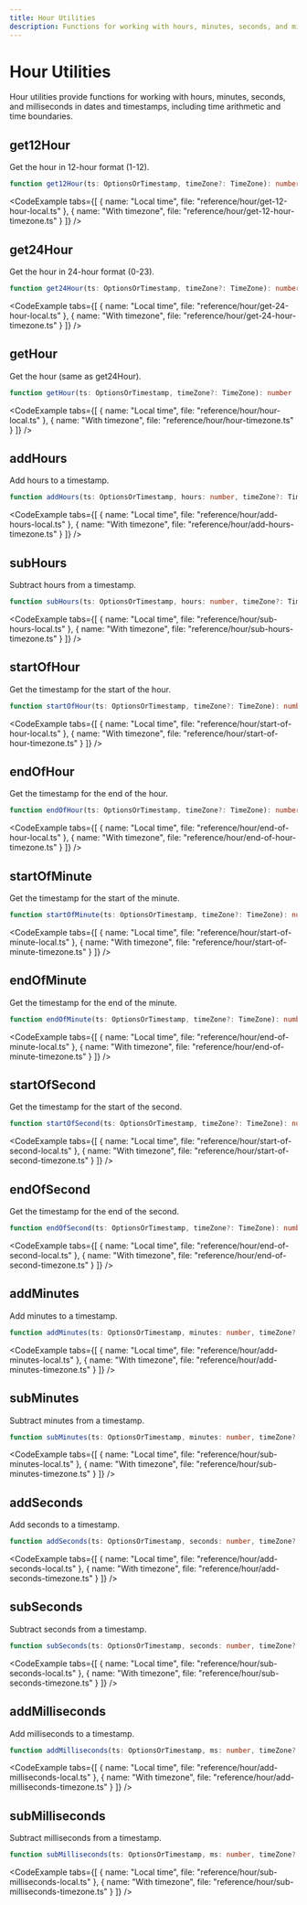 ```yaml
---
title: Hour Utilities
description: Functions for working with hours, minutes, seconds, and milliseconds
---
```




# Hour Utilities

Hour utilities provide functions for working with hours, minutes, seconds, and milliseconds in dates and timestamps, including time arithmetic and time boundaries.

## get12Hour

Get the hour in 12-hour format (1-12).

```typescript
function get12Hour(ts: OptionsOrTimestamp, timeZone?: TimeZone): number
```

<CodeExample tabs={[
  { name: "Local time", file: "reference/hour/get-12-hour-local.ts" },
  { name: "With timezone", file: "reference/hour/get-12-hour-timezone.ts" }
]} />

## get24Hour

Get the hour in 24-hour format (0-23).

```typescript
function get24Hour(ts: OptionsOrTimestamp, timeZone?: TimeZone): number
```

<CodeExample tabs={[
  { name: "Local time", file: "reference/hour/get-24-hour-local.ts" },
  { name: "With timezone", file: "reference/hour/get-24-hour-timezone.ts" }
]} />

## getHour

Get the hour (same as get24Hour).

```typescript
function getHour(ts: OptionsOrTimestamp, timeZone?: TimeZone): number
```

<CodeExample tabs={[
  { name: "Local time", file: "reference/hour/hour-local.ts" },
  { name: "With timezone", file: "reference/hour/hour-timezone.ts" }
]} />

## addHours

Add hours to a timestamp.

```typescript
function addHours(ts: OptionsOrTimestamp, hours: number, timeZone?: TimeZone): number
```

<CodeExample tabs={[
  { name: "Local time", file: "reference/hour/add-hours-local.ts" },
  { name: "With timezone", file: "reference/hour/add-hours-timezone.ts" }
]} />

## subHours

Subtract hours from a timestamp.

```typescript
function subHours(ts: OptionsOrTimestamp, hours: number, timeZone?: TimeZone): number
```

<CodeExample tabs={[
  { name: "Local time", file: "reference/hour/sub-hours-local.ts" },
  { name: "With timezone", file: "reference/hour/sub-hours-timezone.ts" }
]} />

## startOfHour

Get the timestamp for the start of the hour.

```typescript
function startOfHour(ts: OptionsOrTimestamp, timeZone?: TimeZone): number
```

<CodeExample tabs={[
  { name: "Local time", file: "reference/hour/start-of-hour-local.ts" },
  { name: "With timezone", file: "reference/hour/start-of-hour-timezone.ts" }
]} />

## endOfHour

Get the timestamp for the end of the hour.

```typescript
function endOfHour(ts: OptionsOrTimestamp, timeZone?: TimeZone): number
```

<CodeExample tabs={[
  { name: "Local time", file: "reference/hour/end-of-hour-local.ts" },
  { name: "With timezone", file: "reference/hour/end-of-hour-timezone.ts" }
]} />

## startOfMinute

Get the timestamp for the start of the minute.

```typescript
function startOfMinute(ts: OptionsOrTimestamp, timeZone?: TimeZone): number
```

<CodeExample tabs={[
  { name: "Local time", file: "reference/hour/start-of-minute-local.ts" },
  { name: "With timezone", file: "reference/hour/start-of-minute-timezone.ts" }
]} />

## endOfMinute

Get the timestamp for the end of the minute.

```typescript
function endOfMinute(ts: OptionsOrTimestamp, timeZone?: TimeZone): number
```

<CodeExample tabs={[
  { name: "Local time", file: "reference/hour/end-of-minute-local.ts" },
  { name: "With timezone", file: "reference/hour/end-of-minute-timezone.ts" }
]} />

## startOfSecond

Get the timestamp for the start of the second.

```typescript
function startOfSecond(ts: OptionsOrTimestamp, timeZone?: TimeZone): number
```

<CodeExample tabs={[
  { name: "Local time", file: "reference/hour/start-of-second-local.ts" },
  { name: "With timezone", file: "reference/hour/start-of-second-timezone.ts" }
]} />

## endOfSecond

Get the timestamp for the end of the second.

```typescript
function endOfSecond(ts: OptionsOrTimestamp, timeZone?: TimeZone): number
```

<CodeExample tabs={[
  { name: "Local time", file: "reference/hour/end-of-second-local.ts" },
  { name: "With timezone", file: "reference/hour/end-of-second-timezone.ts" }
]} />

## addMinutes

Add minutes to a timestamp.

```typescript
function addMinutes(ts: OptionsOrTimestamp, minutes: number, timeZone?: TimeZone): number
```

<CodeExample tabs={[
  { name: "Local time", file: "reference/hour/add-minutes-local.ts" },
  { name: "With timezone", file: "reference/hour/add-minutes-timezone.ts" }
]} />

## subMinutes

Subtract minutes from a timestamp.

```typescript
function subMinutes(ts: OptionsOrTimestamp, minutes: number, timeZone?: TimeZone): number
```

<CodeExample tabs={[
  { name: "Local time", file: "reference/hour/sub-minutes-local.ts" },
  { name: "With timezone", file: "reference/hour/sub-minutes-timezone.ts" }
]} />

## addSeconds

Add seconds to a timestamp.

```typescript
function addSeconds(ts: OptionsOrTimestamp, seconds: number, timeZone?: TimeZone): number
```

<CodeExample tabs={[
  { name: "Local time", file: "reference/hour/add-seconds-local.ts" },
  { name: "With timezone", file: "reference/hour/add-seconds-timezone.ts" }
]} />

## subSeconds

Subtract seconds from a timestamp.

```typescript
function subSeconds(ts: OptionsOrTimestamp, seconds: number, timeZone?: TimeZone): number
```

<CodeExample tabs={[
  { name: "Local time", file: "reference/hour/sub-seconds-local.ts" },
  { name: "With timezone", file: "reference/hour/sub-seconds-timezone.ts" }
]} />

## addMilliseconds

Add milliseconds to a timestamp.

```typescript
function addMilliseconds(ts: OptionsOrTimestamp, ms: number, timeZone?: TimeZone): number
```

<CodeExample tabs={[
  { name: "Local time", file: "reference/hour/add-milliseconds-local.ts" },
  { name: "With timezone", file: "reference/hour/add-milliseconds-timezone.ts" }
]} />

## subMilliseconds

Subtract milliseconds from a timestamp.

```typescript
function subMilliseconds(ts: OptionsOrTimestamp, ms: number, timeZone?: TimeZone): number
```

<CodeExample tabs={[
  { name: "Local time", file: "reference/hour/sub-milliseconds-local.ts" },
  { name: "With timezone", file: "reference/hour/sub-milliseconds-timezone.ts" }
]} /> 